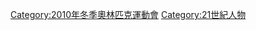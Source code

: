 {{Competitors at the Winter Olympics|2010|2006|2014}}
{{Commonscat|2010 Winter Olympics athletes}}

[[Category:2010年冬季奧林匹克運動會|Category:2010年冬季奧林匹克運動會]]
[[Category:21世紀人物|Category:21世紀人物]]